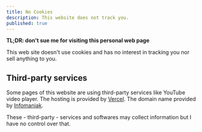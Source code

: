 ```yaml
---
title: No Cookies
description: This website does not track you.
published: true
---
```


**TL;DR: don't sue me for visiting this personal web page**

This web site doesn't use cookies and has no interest in tracking you nor sell anything to you.

## Third-party services

Some pages of this website are using third-party services like YouTube video player.
The hosting is provided by [Vercel](https://vercel.com). The domain name provided by [Infomaniak](https://infomaniak.ch).

These - third-party - services and softwares may collect information but I have no control over that.

